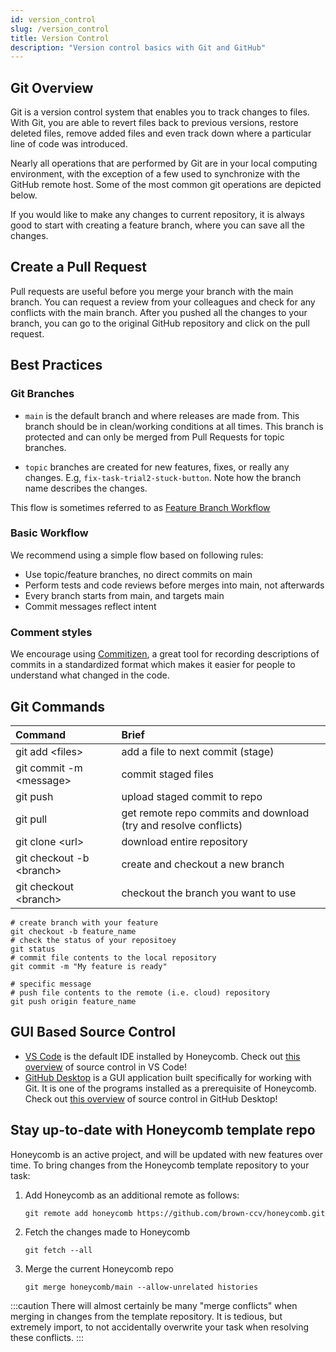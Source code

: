 ---
id: version_control
slug: /version_control
title: Version Control
description: "Version control basics with Git and GitHub"
---


## Git Overview

Git is a version control system that enables you to track changes to files. With Git, you are able to revert files back to previous versions, restore deleted files, remove added files and even track down where a particular line of code was introduced.

Nearly all operations that are performed by Git are in your local computing environment, with the exception of a few used to synchronize with the GitHub remote host. Some of the most common git operations are depicted below.

<CenterImg src={gitBasics} alt="Git basics" />

If you would like to make any changes to current repository, it is always good to start with creating a feature branch, where you can save all the changes.

<CenterImg src={gitBranch} alt="Example branches diagram" />

## Create a Pull Request

Pull requests are useful before you merge your branch with the main branch. You can request a review from your colleagues and check for any conflicts with the main branch. After you pushed all the changes to your branch, you can go to the original GitHub repository and click on the pull request.

<CenterImg src={createPR} alt="Create a pull request" />
<CenterImg src={addReviewers} alt="Add reviewers to a pull request" />

## Best Practices

### Git Branches

- `main` is the default branch and where releases are made from. This branch should be in clean/working conditions at all times. This branch is protected and can only be merged from Pull Requests for topic branches.

- `topic` branches are created for new features, fixes, or really any changes. E.g, `fix-task-trial2-stuck-button`. Note how the branch name describes the changes.

This flow is sometimes referred to as [Feature Branch Workflow](https://docs.gitlab.com/ee/gitlab-basics/feature_branch_workflow.html)

### Basic Workflow

We recommend using a simple flow based on following rules:

- Use topic/feature branches, no direct commits on main
- Perform tests and code reviews before merges into main, not afterwards
- Every branch starts from main, and targets main
- Commit messages reflect intent

### Comment styles

We encourage using [Commitizen](http://commitizen.github.io/cz-cli/), a great tool for recording descriptions of commits in a standardized format which makes it easier for people to understand what changed in the code.

## Git Commands

| Command                        | Brief                                                              |
| :----------------------------- | :----------------------------------------------------------------- |
| git add &lt;files&gt;          | add a file to next commit \(stage\)                                |
| git commit -m &lt;message&gt;  | commit staged files                                                |
| git push                       | upload staged commit to repo                                       |
| git pull                       | get remote repo commits and download \(try and resolve conflicts\) |
| git clone &lt;url&gt;          | download entire repository                                         |
| git checkout -b &lt;branch&gt; | create and checkout a new branch                                   |
| git checkout &lt;branch&gt;    | checkout the branch you want to use                                |

```shell
# create branch with your feature
git checkout -b feature_name
# check the status of your repositoey
git status
# commit file contents to the local repository
git commit -m "My feature is ready"

# specific message
# push file contents to the remote (i.e. cloud) repository
git push origin feature_name
```

## GUI Based Source Control

- [VS Code](https://code.visualstudio.com/) is the default IDE installed by Honeycomb. Check out [this overview](https://code.visualstudio.com/docs/sourcecontrol/overview) of source control in VS Code!
- [GitHub Desktop](https://desktop.github.com/) is a GUI application built specifically for working with Git. It is one of the programs installed as a prerequisite of Honeycomb. Check out [this overview](https://docs.github.com/en/desktop/contributing-and-collaborating-using-github-desktop) of source control in GitHub Desktop!

## Stay up-to-date with Honeycomb template repo

Honeycomb is an active project, and will be updated with new features over time. To bring changes from the Honeycomb template repository to your task:

1. Add Honeycomb as an additional remote as follows:

   ```shell
   git remote add honeycomb https://github.com/brown-ccv/honeycomb.git
   ```

2. Fetch the changes made to Honeycomb

   ```shell
   git fetch --all
   ```

3. Merge the current Honeycomb repo

   ```shell
   git merge honeycomb/main --allow-unrelated histories
   ```

:::caution
There will almost certainly be many "merge conflicts" when merging in changes from the template repository. It is tedious, but extremely import, to not accidentally overwrite your task when resolving these conflicts.
:::
